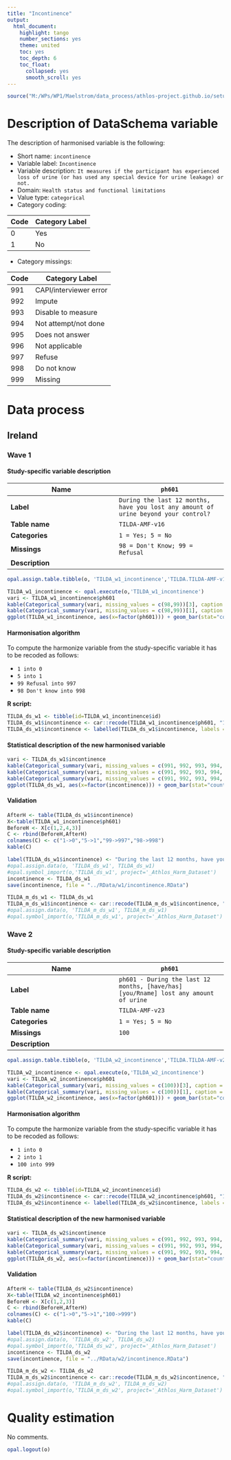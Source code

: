 ```yaml
---
title: "Incontinence"
output:
  html_document:
    highlight: tango
    number_sections: yes
    theme: united
    toc: yes
    toc_depth: 6
    toc_float:
      collapsed: yes
      smooth_scroll: yes
---
```


<!-- ########################################################## --> 

<!-- # Installation, loading packages -->
<!-- **R script:** -->

```r
source("M:/WPs/WP1/Maelstrom/data_process/athlos-project.github.io/setup_iago.r")
```
<!-- ########################################################## --> 



# Description of DataSchema variable

The description of harmonised variable is the following:


* Short name: `incontinence`
* Variable label: `Incontinence`
* Variable description: `It measures if the participant has experienced loss of urine (or has used any special device for urine leakage) or not.`
* Domain: `Health status and functional limitations`
* Value type: `categorical`
* Category coding:

**Code** | **Category Label**
-------- | ------------------
0        | Yes
1        | No
* Category missings: 

**Code** | **Category Label**
----| ------------------
991 | CAPI/interviewer error
992 | Impute
993 | Disable to measure
994 | Not attempt/not done
995 | Does not answer
996 | Not applicable
997 | Refuse
998 | Do not know
999 | Missing

# Data process


## Ireland

### Wave 1 

#### Study-specific variable description




| **Name** | `ph601`|
|-|-|
| **Label** | `During the last 12 months, have you lost any amount of urine beyond your control?` |
| **Table name** | `TILDA-AMF-v16` |
| **Categories** |`1 = Yes; 5 = No` |
| **Missings** | `98 = Don't Know; 99 = Refusal` |
| **Description** |  |


```r
opal.assign.table.tibble(o, 'TILDA_w1_incontinence','TILDA.TILDA-AMF-v16', variables=list('ph601'), missings = TRUE)
```

```r
TILDA_w1_incontinence <- opal.execute(o,'TILDA_w1_incontinence')
vari <- TILDA_w1_incontinence$ph601
kable(Categorical_summary(vari, missing_values = c(98,99))[3], caption = "ph601")
kable(Categorical_summary(vari, missing_values = c(98,99))[1], caption = "Category")
ggplot(TILDA_w1_incontinence, aes(x=factor(ph601))) + geom_bar(stat="count", width=0.4, fill="steelblue") + xlab("Incontinence") + ylab("Frequency")
```

#### Harmonisation algorithm

To compute the harmonize variable from the study-specific variable it has to be recoded as follows:

* `1 into 0` 
* `5 into 1` 
* `99 Refusal into 997` 
* `98 Don't know into 998` 

**R script:**
```r
TILDA_ds_w1 <- tibble(id=TILDA_w1_incontinence$id)
TILDA_ds_w1$incontinence <- car::recode(TILDA_w1_incontinence$ph601, "1 =0; 5 = 1; 99 = '997';98 = '998' ")
TILDA_ds_w1$incontinence <- labelled(TILDA_ds_w1$incontinence, labels = c(Yes=0, No=1,Missing=999, Do_not_know=998, Refuse=997, Not_applicable=996, Does_not_answer=995,  Not_attempt_not_done=994, Disable_to_measure=993, Impute=992, CAPI_interviewer_error=991))
```

#### Statistical description of the new harmonised variable
```r
vari <- TILDA_ds_w1$incontinence
kable(Categorical_summary(vari, missing_values = c(991, 992, 993, 994, 995, 996, 997, 998, 999))[3], caption = "incontinence")
kable(Categorical_summary(vari, missing_values = c(991, 992, 993, 994, 995, 996, 997, 998, 999))[1], caption = "Category")
kable(Categorical_summary(vari, missing_values = c(991, 992, 993, 994, 995, 996, 997, 998, 999))[2], caption = "Type of missing")
ggplot(TILDA_ds_w1, aes(x=factor(incontinence))) + geom_bar(stat="count", width=0.4, fill="steelblue") + xlab("Incontinence") + ylab("Frequency")
```

#### Validation
```r
AfterH <- table(TILDA_ds_w1$incontinence)
X<-table(TILDA_w1_incontinence$ph601)
BeforeH <- X[c(1,2,4,3)]
C <- rbind(BeforeH,AfterH)
colnames(C) <- c("1->0","5->1","99->997","98->998") 
kable(C)
```






```r

label(TILDA_ds_w1$incontinence) <- "During the last 12 months, have you lost any amount of urine beyond your control?"
#opal.assign.data(o, 'TILDA_ds_w1', TILDA_ds_w1)
#opal.symbol_import(o,'TILDA_ds_w1', project='_Athlos_Harm_Dataset')
incontinence <- TILDA_ds_w1
save(incontinence, file = "../RData/w1/incontinence.RData")

TILDA_m_ds_w1 <- TILDA_ds_w1
TILDA_m_ds_w1$incontinence <- car::recode(TILDA_m_ds_w1$incontinence, "c(991, 992, 993, 994, 995, 996, 997,998, 999)=NA")
#opal.assign.data(o, 'TILDA_m_ds_w1', TILDA_m_ds_w1)
#opal.symbol_import(o,'TILDA_m_ds_w1', project='_Athlos_Harm_Dataset')
```



### Wave 2 

#### Study-specific variable description




| **Name** | `ph601`|
|-|-|
| **Label** | `ph601 - During the last 12 months, [have/has] [you/Rname] lost any amount of urine` |
| **Table name** | `TILDA-AMF-v23` |
| **Categories** |`1 = Yes; 5 = No` |
| **Missings** | `100` |
| **Description** |  |


```r
opal.assign.table.tibble(o, 'TILDA_w2_incontinence','TILDA.TILDA-AMF-v23', variables=list('ph601'), missings = TRUE)
```

```r
TILDA_w2_incontinence <- opal.execute(o,'TILDA_w2_incontinence')
vari <- TILDA_w2_incontinence$ph601
kable(Categorical_summary(vari, missing_values = c(100))[3], caption = "ph601")
kable(Categorical_summary(vari, missing_values = c(100))[1], caption = "Category")
ggplot(TILDA_w2_incontinence, aes(x=factor(ph601))) + geom_bar(stat="count", width=0.4, fill="steelblue") + xlab("Incontinence") + ylab("Frequency")
```

#### Harmonisation algorithm

To compute the harmonize variable from the study-specific variable it has to be recoded as follows:

* `1 into 0` 
* `2 into 1` 
* `100 into 999`

**R script:**
```r
TILDA_ds_w2 <- tibble(id=TILDA_w2_incontinence$id)
TILDA_ds_w2$incontinence <- car::recode(TILDA_w2_incontinence$ph601, "1 = '0';5 =1;100 = '999' ")
TILDA_ds_w2$incontinence <- labelled(TILDA_ds_w2$incontinence, labels = c(Yes=0, No=1,Missing=999, Do_not_know=998, Refuse=997, Not_applicable=996, Does_not_answer=995,  Not_attempt_not_done=994, Disable_to_measure=993, Impute=992, CAPI_interviewer_error=991))
```

#### Statistical description of the new harmonised variable
```r
vari <- TILDA_ds_w2$incontinence
kable(Categorical_summary(vari, missing_values = c(991, 992, 993, 994, 995, 996, 997, 998, 999))[3], caption = "incontinence")
kable(Categorical_summary(vari, missing_values = c(991, 992, 993, 994, 995, 996, 997, 998, 999))[1], caption = "Category")
kable(Categorical_summary(vari, missing_values = c(991, 992, 993, 994, 995, 996, 997, 998, 999))[2], caption = "Type of missing")
ggplot(TILDA_ds_w2, aes(x=factor(incontinence))) + geom_bar(stat="count", width=0.4, fill="steelblue") + xlab("Incontinence") + ylab("Frequency")
```

#### Validation
```r
AfterH <- table(TILDA_ds_w2$incontinence)
X<-table(TILDA_w2_incontinence$ph601)
BeforeH <- X[c(1,2,3)]
C <- rbind(BeforeH,AfterH)
colnames(C) <- c("1->0","5->1","100->999") 
kable(C)
```






```r

label(TILDA_ds_w2$incontinence) <- "During the last 12 months, have you lost any amount of urine beyond your control?"
#opal.assign.data(o, 'TILDA_ds_w2', TILDA_ds_w2)
#opal.symbol_import(o,'TILDA_ds_w2', project='_Athlos_Harm_Dataset')
incontinence <- TILDA_ds_w2
save(incontinence, file = "../RData/w2/incontinence.RData")

TILDA_m_ds_w2 <- TILDA_ds_w2
TILDA_m_ds_w2$incontinence <- car::recode(TILDA_m_ds_w2$incontinence, "c(991, 992, 993, 994, 995, 996, 997,998, 999)=NA")
#opal.assign.data(o, 'TILDA_m_ds_w2', TILDA_m_ds_w2)
#opal.symbol_import(o,'TILDA_m_ds_w2', project='_Athlos_Harm_Dataset')
```




# Quality estimation
No comments.


```r
opal.logout(o)
```
